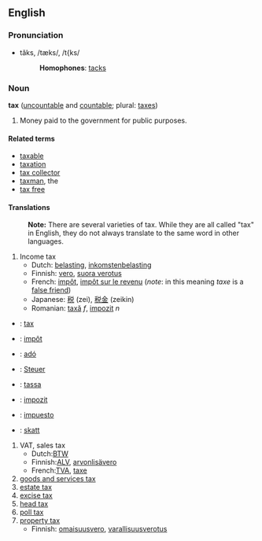 ==English==
===Pronunciation===
*tăks, /tæks/, /t{ks/
*:'''Homophones''': [[tacks]]

===Noun===
'''tax''' ([[uncountable]] and [[countable]]; plural: [[taxes]])

#Money paid to the government for public purposes.

====Related terms====
*[[taxable]]
*[[taxation]]
*[[tax collector]]
*[[taxman]], the
*[[tax free]]

====Translations====

:'''Note:''' There are several varieties of tax.  While they are all called "tax" in English, they do not always translate to the same word in other languages.

#Income tax
#*Dutch: [[belasting]], [[inkomstenbelasting]]
#*Finnish: [[vero]], [[suora verotus]]
#*French: [[impôt]], [[impôt sur le revenu]] (''note'': in this meaning ''taxe'' is a [[false friend]])
#*Japanese: [[税]] (zei), [[税金]] (zeikin)
#*Romanian: [[taxă]] ''f'', [[impozit]] ''n''
*{{en}}: [[:en:tax|tax]]
*{{fr}}: [[:fr:impôt|impôt]]
*{{hu}}: [[:hu:adó|adó]]
*{{de}}: [[:de:Steuer|Steuer]]
*{{it}}: [[:it:tassa|tassa]]
*{{ro}}: [[:ro:impozit|impozit]]
*{{es}}: [[:es:impuesto|impuesto]]
*{{sv}}: [[:sv:skatt|skatt]]

#VAT, sales tax
#*Dutch:[[BTW]]
#*Finnish:[[ALV]], [[arvonlisävero]]
#*French:[[TVA]], [[taxe]]
#[[goods and services tax]]
#[[estate tax]]
#[[excise tax]]
#[[head tax]]
#[[poll tax]]
#[[property tax]]
#*Finnish: [[omaisuusvero]], [[varallisuusverotus]]